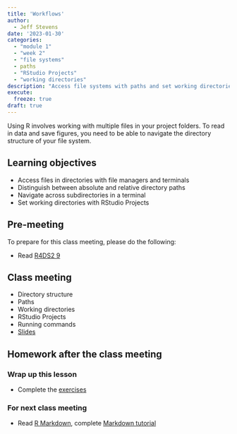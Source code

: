 ```yaml
---
title: 'Workflows'
author:
  - Jeff Stevens
date: '2023-01-30'
categories: 
  - "module 1"
  - "week 2"
  - "file systems"
  - paths
  - "RStudio Projects"
  - "working directories"
description: "Access file systems with paths and set working directories with RStudio Projects"
execute:
  freeze: true
draft: true
---
```


Using R involves working with multiple files in your project folders. To read in data and save figures, you need to be able to navigate the directory structure of your file system. 

## Learning objectives

* Access files in directories with file managers and terminals
* Distinguish between absolute and relative directory paths
* Navigate across subdirectories in a terminal
* Set working directories with RStudio Projects

## Pre-meeting

To prepare for this class meeting, please do the following:

* Read [R4DS2 9](https://r4ds.hadley.nz/workflow-scripts.html){target='_blank'}

## Class meeting

* Directory structure
* Paths
* Working directories
* RStudio Projects
* Running commands
* [Slides](../../slides/04_workflows.qmd){target="_blank"}

## Homework after the class meeting
### Wrap up this lesson

* Complete the [exercises](https://its-ianr-shiny.unl.edu/users/jstevens5/dpavir2025/04_workflows/){target='_blank'}

### For next class meeting

* Read [R Markdown](https://rmarkdown.rstudio.com/articles_intro.html), complete [Markdown tutorial](https://commonmark.org/help/tutorial/){target='_blank'}
